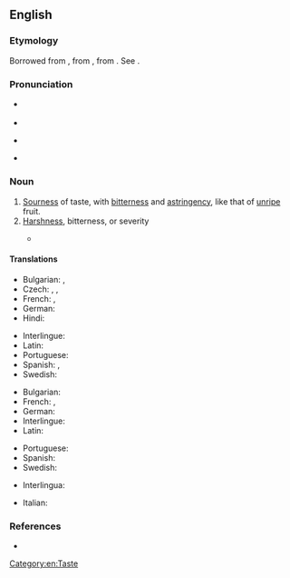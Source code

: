 ==English==

===Etymology===
Borrowed from {{bor|en|fr|acerbité}}, from {{etyl|la|en}} {{m|la|acerbitās||acerbity; harshness}}, from {{m|la|acerbus||bitter}}. See {{m|en|acerb}}.
{{PIE root|en|h₂eḱ}}

===Pronunciation===
* {{a|UK}} {{IPA|en|/əˈsɜːbɪti/}}
* {{audio|en|en-uk-acerbity.ogg|Audio (UK)}}
* {{a|US}} {{IPA|en|/əˈsɝbɪdi/}}
* {{audio|en|en-us-acerbity.ogg|Audio (US)}}

===Noun===
{{en-noun|~|acerbities}}

# [[sourness|Sourness]] of taste, with [[bitterness]] and [[astringency]], like that of [[unripe]] fruit.
# [[harshness|Harshness]], bitterness, or severity
#: {{ux|en|'''acerbity''' of temper, of language, of pain}}
#* {{quote-book|en|year=1905|author=[[w:Emma Orczy|Baroness Emmuska Orczy]]
|title=[[w:The Case of Miss Elliott|The Case of Miss Elliott]]
|chapter=1|url=http://openlibrary.org/works/OL8479084W
|passage=“Well&thinsp;?” I repeated with some '''acerbity'''. I had been wondering for the last ten minutes how many more knots he would manage to make in that same bit of string before he actually started undoing them again.}}

====Translations====
{{trans-top|sourness}}
* Bulgarian: {{t|bg|стипчивост}}, {{t|bg|тръпчивост}}
* Czech: {{t|cs|hořkost|f}}, {{t|cs|kyselost|f}}, {{t|cs|trpkost|f}}
* French: {{t+|fr|acerbité|f}}, {{t+|fr|amertume|f}}
* German: {{t|de|Sauerkeit|f}}
* Hindi: {{t+|hi|कसैलापन}}
{{trans-mid}}
* Interlingue: {{t|ie|acerbitá}}
* Latin: {{t|la|acerbitās|f}}
* Portuguese: {{t|pt|acerbidade|f}}
* Spanish: {{t+|es|acerbidad|f}}, {{t+|es|amargura|f}}
* Swedish: {{t|sv|syrlighet}}
{{trans-bottom}}

{{trans-top|harshness}}
* Bulgarian: {{t+|bg|саркастичност}}
* French: {{t+|fr|acerbité|f}}, {{t+|fr|amertume|f}}
* German: {{t+|de|Bitterkeit|f}}
* Interlingue: {{t|ie|acerbitá}}
* Latin: {{t|la|acerbitās|f}}
{{trans-mid}}
* Portuguese: {{t|pt|acerbidade|f}}
* Spanish: {{t+|es|acerbidad|f}}
* Swedish: {{t+|sv|bitterhet}}
{{trans-bottom}}

{{checktrans-top}}
* Interlingua: {{t-check|ia|acerbitate}}
{{trans-mid}}
* Italian: {{t+check|it|amarezza|f}}
{{trans-bottom}}

===References===
* {{R:Webster 1913}}

[[Category:en:Taste]]